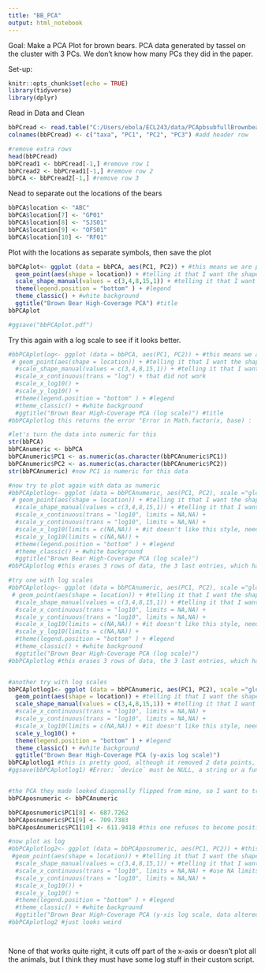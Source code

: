 ---
title: "BB_PCA"
output: html_notebook
---
Goal: Make a PCA Plot for brown bears. PCA data generated by tassel on the cluster with 3 PCs. We don't know how many PCs they did in the paper.

Set-up:
```{r}
knitr::opts_chunk$set(echo = TRUE)
library(tidyverse)
library(dplyr)
```



Read in Data and Clean
```{r}
bbPCread <- read.table("C:/Users/ebola/ECL243/data/PCApbsubfullBrownbear1.txt", comment.char = "", fill=T, sep="\t") #leaving head=true confused it, so I just read it in without, need to get rid of two rows
colnames(bbPCread) <- c("taxa", "PC1", "PC2", "PC3") #add header row

#remove extra rows
head(bbPCread)
bbPCread1 <- bbPCread[-1,] #remove row 1
bbPCread2 <- bbPCread1[-1,] #remove row 2
bbPCA <- bbPCread2[-1,] #remove row 3
```

Nead to separate out the locations of the bears
```{r}
bbPCA$location <- "ABC"
bbPCA$location[7] <- "GP01"
bbPCA$location[8] <- "SJS01"
bbPCA$location[9] <- "OFS01"
bbPCA$location[10] <- "RF01"

```

Plot with the locations as separate symbols, then save the plot
```{r}
bbPCAplot<- ggplot (data = bbPCA, aes(PC1, PC2)) + #this means we are plotting the PC1 & PC2
  geom_point(aes(shape = location)) + #telling it that I want the shapes to change by location
  scale_shape_manual(values = c(3,4,8,15,1)) + #telling it that I want crosses and pluses
  theme(legend.position = "bottom" ) + #legend
  theme_classic() + #white background
  ggtitle("Brown Bear High-Coverage PCA") #title
bbPCAplot

#ggsave("bbPCAplot.pdf")
```

Try this again with a log scale to see if it looks better. 
```{r}
#bbPCAplotlog<- ggplot (data = bbPCA, aes(PC1, PC2)) + #this means we are plotting the PC1 & PC2
 # geom_point(aes(shape = location)) + #telling it that I want the shapes to change by location
  #scale_shape_manual(values = c(3,4,8,15,1)) + #telling it that I want crosses and pluses and other things
  #scale_x_continuous(trans = "log") + that did not work
  #scale_x_log10() +
  #scale_y_log10() +
  #theme(legend.position = "bottom" ) + #legend
  #theme_classic() + #white background
  #ggtitle("Brown Bear High-Coverage PCA (log scale)") #title
#bbPCAplotlog this returns the error "Error in Math.factor(x, base) : 'log' not meaningful for factors"

#let's turn the data into numeric for this
str(bbPCA)
bbPCAnumeric <- bbPCA
bbPCAnumeric$PC1 <- as.numeric(as.character(bbPCAnumeric$PC1))
bbPCAnumeric$PC2 <- as.numeric(as.character(bbPCAnumeric$PC2))
str(bbPCAnumeric) #now PC1 is numeric for this data

#now try to plot again with data as numeric
#bbPCAplotlog<- ggplot (data = bbPCAnumeric, aes(PC1, PC2), scale ="globalminmax") + #this means we are plotting the PC1 & PC2
 # geom_point(aes(shape = location)) + #telling it that I want the shapes to change by location
  #scale_shape_manual(values = c(3,4,8,15,1)) + #telling it that I want crosses and pluses and other things
  #scale_x_continuous(trans = "log10", limits = NA,NA) + 
  #scale_y_continuous(trans = "log10", limits = NA,NA) + 
  #scale_x_log10(limits = c(NA,NA)) + #it doesn't like this style, need to put in limits to get it all on the chart PC1 goes -710 - 363, PC2 goes -768 - 220
  #scale_y_log10(limits = c(NA,NA)) +
  #theme(legend.position = "bottom" ) + #legend
  #theme_classic() + #white background
  #ggtitle("Brown Bear High-Coverage PCA (log scale)")
#bbPCAplotlog #this erases 3 rows of data, the 3 last entries, which happen to be negative on the x axis...

#try one with log scales
#bbPCAplotlog<- ggplot (data = bbPCAnumeric, aes(PC1, PC2), scale ="globalminmax") + #this means we are plotting the PC1 & PC2
 # geom_point(aes(shape = location)) + #telling it that I want the shapes to change by location
  #scale_shape_manual(values = c(3,4,8,15,1)) + #telling it that I want crosses and pluses and other things
  #scale_x_continuous(trans = "log10", limits = NA,NA) + 
  #scale_y_continuous(trans = "log10", limits = NA,NA) + 
  #scale_x_log10(limits = c(NA,NA)) + #it doesn't like this style, need to put in limits to get it all on the chart PC1 goes -710 - 363, PC2 goes -768 - 220
  #scale_y_log10(limits = c(NA,NA)) +
  #theme(legend.position = "bottom" ) + #legend
  #theme_classic() + #white background
  #ggtitle("Brown Bear High-Coverage PCA (log scale)")
#bbPCAplotlog #this erases 3 rows of data, the 3 last entries, which happen to be negative on the x axis...


#another try with log scales
bbPCAplotlog1<- ggplot (data = bbPCAnumeric, aes(PC1, PC2), scale ="globalminmax") + #this means we are plotting the PC1 & PC2
  geom_point(aes(shape = location)) + #telling it that I want the shapes to change by location
  scale_shape_manual(values = c(3,4,8,15,1)) + #telling it that I want crosses and pluses and other things
  #scale_x_continuous(trans = "log10", limits = NA,NA) + 
  #scale_y_continuous(trans = "log10", limits = NA,NA) + 
  #scale_x_log10(limits = c(NA,NA)) + #it doesn't like this style, need to put in limits to get it all on the chart PC1 goes -710 - 363, PC2 goes -768 - 220
  scale_y_log10() +
  theme(legend.position = "bottom" ) + #legend
  theme_classic() + #white background
  ggtitle("Brown Bear High-Coverage PCA (y-axis log scale)")
bbPCAplotlog1 #this is pretty good, although it removed 2 data points, including GP01
#ggsave(bbPCAplotlog1) #Error: `device` must be NULL, a string or a function. won't let me save. work-around: just make a snip of the image


#the PCA they made looked diagonally flipped from mine, so I want to try making those last 3 positive for PC1 and see what it looks like
bbPCAposnumeric <- bbPCAnumeric

bbPCAposnumeric$PC1[8] <- 687.7262
bbPCAposnumeric$PC1[9] <- 709.7383
bbPCAposAnumeric$PC1[10] <- 611.9418 #this one refuses to become positive

#now plot as log
#bbPCAplotlog2<- ggplot (data = bbPCAposnumeric, aes(PC1, PC2)) + #this means we are plotting the PC1 & PC2
 #geom_point(aes(shape = location)) + #telling it that I want the shapes to change by location
  #scale_shape_manual(values = c(3,4,8,15,1)) + #telling it that I want crosses, pluses, other stuff
  #scale_x_continuous(trans = "log10", limits = NA,NA) + #use NA limits to tell it use whatever the data gives you
  #scale_y_continuous(trans = "log10", limits = NA,NA) + 
  #scale_x_log10()) + 
  #scale_y_log10() +
  #theme(legend.position = "bottom" ) + #legend
  #theme_classic() + #white background
  #ggtitle("Brown Bear High-Coverage PCA (y-xis log scale, data altered)")
#bbPCAplotlog2 #just looks weird 




```

None of that works quite right, it cuts off part of the x-axis or doesn't plot all the animals, but I think they must have some log stuff in their custom script.

